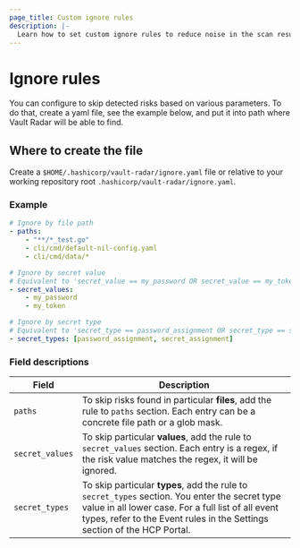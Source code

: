 ```yaml
---
page_title: Custom ignore rules
description: |-
  Learn how to set custom ignore rules to reduce noise in the scan result.
---
```


# Ignore rules

You can configure to skip detected risks based on various parameters. To do
that, create a yaml file, see the example below, and put it into path where
Vault Radar will be able to find. 

## Where to create the file

Create a `$HOME/.hashicorp/vault-radar/ignore.yaml` file or relative to your working repository root `.hashicorp/vault-radar/ignore.yaml`.

### Example

```yaml
# Ignore by file path
- paths:
    - "**/*_test.go"
    - cli/cmd/default-nil-config.yaml
    - cli/cmd/data/*

# Ignore by secret value
# Equivalent to 'secret_value == my_password OR secret_value == my_token'
- secret_values:
    - my_password
    - my_token

# Ignore by secret type
# Equivalent to 'secret_type == password_assignment OR secret_type == secret_assignment'
- secret_types: [password_assignment, secret_assignment]
```

### Field descriptions

| Field         | Description                                                                                                                                             |
| ------------- | ------------------------------------------------------------------------------------------------------------------------------------------------------- |
| `paths`         | To skip risks found in particular **files**, add the rule to `paths` section. Each entry can be a concrete file path or a glob mask.                    |
| `secret_values` | To skip particular **values**, add the rule to `secret_values` section. Each entry is a regex, if the risk value matches the regex, it will be ignored. |
| `secret_types`  | To skip particular **types**, add the rule to `secret_types` section. You enter the secret type value in all lower case. For a full list of all event types, refer to the Event rules in the Settings section of the HCP Portal. |

